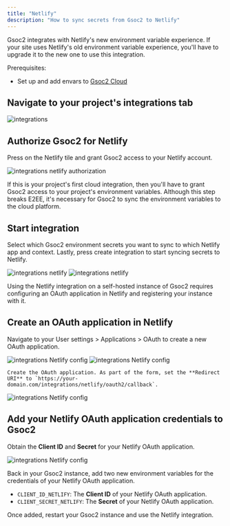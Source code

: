 ```yaml
---
title: "Netlify"
description: "How to sync secrets from Gsoc2 to Netlify"
---
```


<Tabs>
  <Tab title="Usage">
  <Warning>
  Gsoc2 integrates with Netlify's new environment variable experience. If
  your site uses Netlify's old environment variable experience, you'll have to
  upgrade it to the new one to use this integration.
</Warning>

Prerequisites:

- Set up and add envars to [Gsoc2 Cloud](https://app.gsoc2.com)

## Navigate to your project's integrations tab

![integrations](../../images/integrations.png)

## Authorize Gsoc2 for Netlify

Press on the Netlify tile and grant Gsoc2 access to your Netlify account.

![integrations netlify authorization](../../images/integrations/netlify/integrations-netlify-auth.png)

<Info>
  If this is your project's first cloud integration, then you'll have to grant
  Gsoc2 access to your project's environment variables. Although this step
  breaks E2EE, it's necessary for Gsoc2 to sync the environment variables to
  the cloud platform.
</Info>

## Start integration

Select which Gsoc2 environment secrets you want to sync to which Netlify app and context. Lastly, press create integration to start syncing secrets to Netlify.

![integrations netlify](../../images/integrations/netlify/integrations-netlify-create.png)
![integrations netlify](../../images/integrations/netlify/integrations-netlify.png)

  </Tab>
  <Tab title="Self-Hosted Setup">
    Using the Netlify integration on a self-hosted instance of Gsoc2 requires configuring an OAuth application in Netlify
  and registering your instance with it.
  
  ## Create an OAuth application in Netlify
  
  Navigate to your User settings > Applications > OAuth to create a new OAuth application.
  
   ![integrations Netlify config](../../images/integrations/netlify/integrations-netlify-config-user-settings.png) 
   ![integrations Netlify config](../../images/integrations/netlify/integrations-netlify-config-new-app.png) 
    
    Create the OAuth application. As part of the form, set the **Redirect URI** to `https://your-domain.com/integrations/netlify/oauth2/callback`.

   ![integrations Netlify config](../../images/integrations/netlify/integrations-netlify-config-new-app-form.png) 

   ## Add your Netlify OAuth application credentials to Gsoc2
   
   Obtain the **Client ID** and **Secret** for your Netlify OAuth application.
   
   ![integrations Netlify config](../../images/integrations/netlify/integrations-netlify-config-credentials.png) 
   
   Back in your Gsoc2 instance, add two new environment variables for the credentials of your Netlify OAuth application.

   - `CLIENT_ID_NETLIFY`: The **Client ID** of your Netlify OAuth application.
   - `CLIENT_SECRET_NETLIFY`: The **Secret** of your Netlify OAuth application.
   
  Once added, restart your Gsoc2 instance and use the Netlify integration.
  </Tab>
</Tabs>

